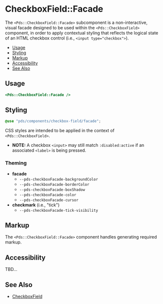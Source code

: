 
# CheckboxField::Facade
The `<Pds::CheckboxField::Facade>` subcomponent is a non-interactive, visual
facade designed to be used within the `<Pds::CheckboxField>` component, in
order to apply contextual styling that reflects the logical state of an HTML
checkbox control (i.e., `<input type="checkbox">`).

- [Usage](#usage)
- [Styling](#styling)
- [Markup](#markup)
- [Accessibility](#accessibility)
- [See Also](#see-also)


## Usage

```handlebars
<Pds::CheckboxField::Facade />
```
<ArgsTable of="PdsCheckboxFieldFacade" />


## Styling
```scss
@use "pds/components/checkbox-field/facade";
```

CSS styles are intended to be applied in the context of `<Pds::CheckboxField>`.

* **NOTE:** A checkbox `<input>` may still match `:disabled:active` if an
  associated `<label>` is being pressed.

### Theming

* **facade**
  * `--pds-checkboxFacade-backgroundColor`
  * `--pds-checkboxFacade-borderColor`
  * `--pds-checkboxFacade-boxShadow`
  * `--pds-checkboxFacade-color`
  * `--pds-checkboxFacade-cursor`
* **checkmark** (i.e., "tick")
  * `--pds-checkboxFacade-tick-visibility`


## Markup
The `<Pds::CheckboxField::Facade>` component handles generating required markup.


## Accessibility
TBD...


## See Also
- [CheckboxField](?path=/docs/components-checkboxfield--index)
